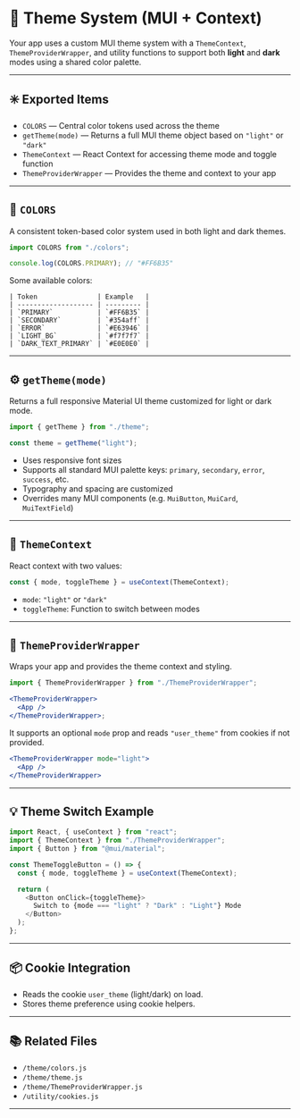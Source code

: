 
<Meta title="Theme/Theme" />

# 🎨 Theme System (MUI + Context)

Your app uses a custom MUI theme system with a `ThemeContext`, `ThemeProviderWrapper`, and utility functions to support both **light** and **dark** modes using a shared color palette.

---

## ✳️ Exported Items

- `COLORS` — Central color tokens used across the theme
- `getTheme(mode)` — Returns a full MUI theme object based on `"light"` or `"dark"`
- `ThemeContext` — React Context for accessing theme mode and toggle function
- `ThemeProviderWrapper` — Provides the theme and context to your app

---

## 🎨 `COLORS`

A consistent token-based color system used in both light and dark themes.

```js
import COLORS from "./colors";

console.log(COLORS.PRIMARY); // "#FF6B35"
```

Some available colors:

```
| Token               | Example   |
| ------------------- | --------- |
| `PRIMARY`           | `#FF6B35` |
| `SECONDARY`         | `#354aff` |
| `ERROR`             | `#E63946` |
| `LIGHT_BG`          | `#f7f7f7` |
| `DARK_TEXT_PRIMARY` | `#E0E0E0` |
```

---

## ⚙️ `getTheme(mode)`

Returns a full responsive Material UI theme customized for light or dark mode.

```js
import { getTheme } from "./theme";

const theme = getTheme("light");
```

- Uses responsive font sizes
- Supports all standard MUI palette keys: `primary`, `secondary`, `error`, `success`, etc.
- Typography and spacing are customized
- Overrides many MUI components (e.g. `MuiButton`, `MuiCard`, `MuiTextField`)

---

## 🧠 `ThemeContext`

React context with two values:

```js
const { mode, toggleTheme } = useContext(ThemeContext);
```

- `mode`: `"light"` or `"dark"`
- `toggleTheme`: Function to switch between modes

---

## 🧥 `ThemeProviderWrapper`

Wraps your app and provides the theme context and styling.

```jsx
import { ThemeProviderWrapper } from "./ThemeProviderWrapper";

<ThemeProviderWrapper>
  <App />
</ThemeProviderWrapper>;
```

It supports an optional `mode` prop and reads `"user_theme"` from cookies if not provided.

```jsx
<ThemeProviderWrapper mode="light">
  <App />
</ThemeProviderWrapper>
```

---

## 💡 Theme Switch Example

```js
import React, { useContext } from "react";
import { ThemeContext } from "./ThemeProviderWrapper";
import { Button } from "@mui/material";

const ThemeToggleButton = () => {
  const { mode, toggleTheme } = useContext(ThemeContext);

  return (
    <Button onClick={toggleTheme}>
      Switch to {mode === "light" ? "Dark" : "Light"} Mode
    </Button>
  );
};
```

---

## 📦 Cookie Integration

- Reads the cookie `user_theme` (light/dark) on load.
- Stores theme preference using cookie helpers.

---

## 📚 Related Files

- `/theme/colors.js`
- `/theme/theme.js`
- `/theme/ThemeProviderWrapper.js`
- `/utility/cookies.js`

---

